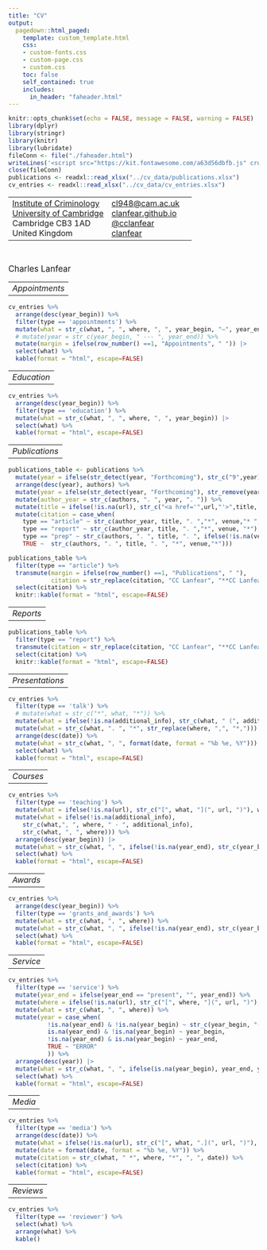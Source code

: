 ```yaml
---
title: "CV"
output:
  pagedown::html_paged:
    template: custom_template.html
    css:
    - custom-fonts.css
    - custom-page.css
    - custom.css
    toc: false
    self_contained: true
    includes:
      in_header: "faheader.html"
---
```


```r
knitr::opts_chunk$set(echo = FALSE, message = FALSE, warning = FALSE)
library(dplyr)
library(stringr)
library(knitr)
library(lubridate)
fileConn <- file("./faheader.html")
writeLines('<script src="https://kit.fontawesome.com/a63d56dbfb.js" crossorigin="anonymous"></script>', fileConn)
close(fileConn)
publications <- readxl::read_xlsx("../cv_data/publications.xlsx")
cv_entries <- readxl::read_xlsx("../cv_data/cv_entries.xlsx")
```

<div class="header-float">
  <table>
    <tr>
      <td>
      <a href="https://www.crim.cam.ac.uk/">Institute of Criminology</a><br>
      <a href="https://www.cam.ac.uk/">University of Cambridge</a><br>
      Cambridge CB3 1AD<br>
      United Kingdom
      </td>
      <td>
      <a href="mailto:cclanfear@gmail.com" class="email">cl948@cam.ac.uk</a><br>
      <a href="https://clanfear.github.io">clanfear.github.io</a><br>
      <a href="https://twitter.com/cclanfear">@cclanfear</a><br>
      <a href="https://github.com/clanfear/">clanfear</a><br>
      </td>
      <td>
      <i class="fas fa-envelope"></i><br>
      <i class="fas fa-globe"></i><br>
      <i class="fab fa-twitter"></i><br>
      <i class="fab fa-github"></i>
      </td>
    </tr>
  </table>
</div>

<div class="pull-left-20">
&nbsp;
</div>
<div class="pull-right-80">
<div style='font-size: 1.2em'>Charles Lanfear</div>
</div>

<div class="float-container">
  <div class="pull-left-20"><table><tr><td>*Appointments*</td></tr></table></div>
  <div class="pull-right-80">
```r
cv_entries %>% 
  arrange(desc(year_begin)) %>%
  filter(type == 'appointments') %>% 
  mutate(what = str_c(what, ", ", where, ", ", year_begin, "–", year_end)) |>
  # mutate(year = str_c(year_begin, " --- ", year_end)) %>% 
  mutate(margin = ifelse(row_number() ==1, "Appointments", " ")) |>
  select(what) %>% 
  kable(format = "html", escape=FALSE)
```
  </div>
</div>

<div class="float-container">
  <div class="pull-left-20"><table><tr><td>*Education*</td></tr></table></div>
  <div class="pull-right-80">
```r
cv_entries %>% 
  arrange(desc(year_begin)) %>%
  filter(type == 'education') %>% 
  mutate(what = str_c(what, ", ", where, ", ", year_begin)) |>
  select(what) %>% 
  kable(format = "html", escape=FALSE) 
```
  </div>
</div>

<div class="float-container">
  <div class="pull-left-20"><table><tr><td>*Publications*</td></tr></table></div>
  <div class="pull-right-80">
```r
publications_table <- publications %>%
  mutate(year = ifelse(str_detect(year, "Forthcoming"), str_c("9",year),year)) %>%
  arrange(desc(year), authors) %>%
  mutate(year = ifelse(str_detect(year, "Forthcoming"), str_remove(year, "^9"),year)) %>%
  mutate(author_year = str_c(authors, ". ", year, ". ")) %>%
  mutate(title = ifelse(!is.na(url), str_c("<a href='",url,"'>",title, "</a>"), title)) %>% #turn title into link
  mutate(citation = case_when(
    type == "article" ~ str_c(author_year, title, ". ","*", venue,"* ", ifelse(!is.na(issue), issue, "")),
    type == "report" ~ str_c(author_year, title, ". ","*", venue, "*"),
    type == "prep" ~ str_c(authors, ". ", title, ". ", ifelse(!is.na(venue), str_c("*",venue,"*"), "")),
    TRUE ~  str_c(authors, ". ", title, ". ", "*", venue,"*"))) 

publications_table %>%
  filter(type == "article") %>% 
  transmute(margin = ifelse(row_number() ==1, "Publications", " "),
            citation = str_replace(citation, "CC Lanfear", "**CC Lanfear**")) %>%
  select(citation) %>%
  knitr::kable(format = "html", escape=FALSE)
```
  </div>
</div>


<div class="float-container">
  <div class="pull-left-20"><table><tr><td>*Reports*</td></tr></table></div>
  <div class="pull-right-80">
```r
publications_table %>%
  filter(type == "report") %>% 
  transmute(citation = str_replace(citation, "CC Lanfear", "**CC Lanfear**")) %>%
  select(citation) %>%
  knitr::kable(format = "html", escape=FALSE)
```
  </div>
</div>

<div class="float-container">
  <div class="pull-left-20"><table><tr><td>*Presentations*</td></tr></table></div>
  <div class="pull-right-80">
```r
cv_entries %>% 
  filter(type == 'talk') %>% 
  # mutate(what = str_c("*", what, "*")) %>%
  mutate(what = ifelse(!is.na(additional_info), str_c(what, " (", additional_info, ")"), what)) %>%
  mutate(what = str_c(what, ". ", "*", str_replace(where, ",", "*,"))) %>% 
  arrange(desc(date)) %>%
  mutate(what = str_c(what, ", ", format(date, format = "%b %e, %Y"))) %>%
  select(what) %>% 
  kable(format = "html", escape=FALSE)
```
  </div>
</div>

<div class="float-container">
  <div class="pull-left-20"><table><tr><td>*Courses*</td></tr></table></div>
  <div class="pull-right-80">
```r
cv_entries %>% 
  filter(type == 'teaching') %>% 
  mutate(what = ifelse(!is.na(url), str_c("[", what, "](", url, ")"), what)) %>%
  mutate(what = ifelse(!is.na(additional_info), 
    str_c(what,", ", where, " - ", additional_info),
    str_c(what, ", ", where))) %>% 
  arrange(desc(year_begin)) |>
  mutate(what = str_c(what, ", ", ifelse(!is.na(year_end), str_c(year_begin, "---", year_end), year_begin))) %>% 
  select(what) %>% 
  kable(format = "html", escape=FALSE)
```
  </div>
</div>


<div class="float-container">
  <div class="pull-left-20"><table><tr><td>*Awards*</td></tr></table></div>
  <div class="pull-right-80">
```r
cv_entries %>% 
  arrange(desc(year_begin)) %>%
  filter(type == 'grants_and_awards') %>% 
  mutate(what = str_c(what, ", ", where)) %>% 
  mutate(what = str_c(what, ", ", ifelse(!is.na(year_end), str_c(year_begin, "---", year_end), year_begin))) %>%
  select(what) %>% 
  kable(format = "html", escape=FALSE)
```
  </div>
</div>

<div class="float-container">
  <div class="pull-left-20"><table><tr><td>*Service*</td></tr></table></div>
  <div class="pull-right-80">
```r
cv_entries %>% 
  filter(type == 'service') %>% 
  mutate(year_end = ifelse(year_end == "present", "", year_end)) %>% 
  mutate(where = ifelse(!is.na(url), str_c("[", where, "](", url, ")"), where)) %>% 
  mutate(what = str_c(what, ", ", where)) %>%
  mutate(year = case_when( 
           !is.na(year_end) & !is.na(year_begin) ~ str_c(year_begin, "---", year_end),
           is.na(year_end) & !is.na(year_begin) ~ year_begin,
           !is.na(year_end) & is.na(year_begin) ~ year_end,
           TRUE ~ "ERROR"
           )) %>% 
  arrange(desc(year)) |>
  mutate(what = str_c(what, ", ", ifelse(is.na(year_begin), year_end, year_begin))) %>%
  select(what) %>% 
  kable(format = "html", escape=FALSE)
```
  </div>
</div>

<div class="float-container">
  <div class="pull-left-20"><table><tr><td>*Media*</td></tr></table></div>
  <div class="pull-right-80">
```r
cv_entries %>% 
  filter(type == 'media') %>%
  arrange(desc(date)) %>%
  mutate(what = ifelse(!is.na(url), str_c("[", what, ".](", url, ")"), what)) %>% #turn title into link
  mutate(date = format(date, format = "%b %e, %Y")) %>%
  mutate(citation = str_c(what, " *", where, "*", ", ", date)) %>%
  select(citation) %>% 
  kable(format = "html", escape=FALSE)
```
  </div>
</div>

<div class="float-container">
  <div class="pull-left-20"><table><tr><td>*Reviews*</td></tr></table></div>
  <div class="pull-right-80">
```r
cv_entries %>% 
  filter(type == 'reviewer') %>%
  select(what) %>% 
  arrange(what) %>%
  kable()
```
  </div>
</div>